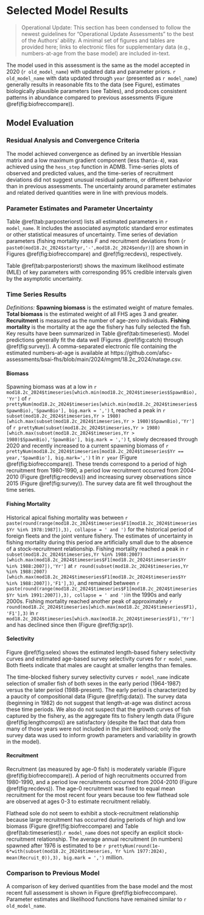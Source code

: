 # Selected Model Results

> Operational Update: This section has been condensed to follow the newest guidelines for "Operational Update Assessments" to the best of the Authors' ability. A minimal set of figures and tables are provided here; links to electronic files for supplementary data (e.g., numbers-at-age from the base model) are included in-text.

The model used in this assessment is the same as the model accepted in 2020 (`r old_model_name`) with updated data and parameter priors. `r old_model_name` with data updated through `year` (presented as `r model_name`) generally results in reasonable fits to the data (see Figure), estimates biologically plausible parameters (see Tables), and produces consistent patterns in abundance compared to previous assessments (Figure \@ref(fig:biofreccompare)). 

## Model Evaluation

### Residual Analysis and Convergence Criteria

The model achieved convergence as defined by an invertible Hessian matrix and a low maximum gradient component (less than`1e-4`), was achieved using the `hess_step` function in ADMB. Time-series plots of observed and predicted values, and the time-series of recruitment deviations did not suggest unusual residual patterns, or different behavior than in previous assessments. The uncertainty around parameter estimates and related derived quantities were in line with previous models.

### Parameter Estimates and Parameter Uncertainty 

Table \@ref(tab:parposteriorst) lists all estimated parameters in `r model_name`. It includes the associated asymptotic standard error estimates or other statistical measures of uncertainty.  Time series of deviation parameters (fishing mortality rates $F$ and recruitment deviations from (`r paste0(mod18.2c_2024$startyr,'-',mod18.2c_2024$endyr)`)) are shown in Figures \@ref(fig:biofreccompare) and \@ref(fig:recdevs), respectively.

Table \@ref(tab:parposteriorst) shows the maximum likelihood estimate (MLE) of key parameters with corresponding 95% credible intervals given by the asymptotic uncertainty.  

### Time Series Results
*Definitions:* **Spawning biomass** is the estimated weight of mature females. **Total biomass** is the estimated weight of all FHS ages 3 and greater. **Recruitment** is measured as the number of age-zero individuals. **Fishing mortality** is the mortality at the age the fishery has fully selected the fish. 
Key results have been summarized in Table \@ref(tab:timeseriest). Model predictions generally fit the data well (Figures .\@ref(fig:catch) through \@ref(fig:survey)). A comma-separated electronic file containing the estimated numbers-at-age is available at https://github.com/afsc-assessments/bsai-fhs/blob/main/2024/mgmt/18.2c_2024/natage.csv.

#### Biomass
Spawning biomass was at a low in `r mod18.2c_2024$timeseries[which.min(mod18.2c_2024$timeseries$SpawnBio),'Yr']` of `r prettyNum(mod18.2c_2024$timeseries[which.min(mod18.2c_2024$timeseries$SpawnBio),'SpawnBio'], big.mark = ',')` t, reached a peak in `r subset(mod18.2c_2024$timeseries,Yr > 1980)[which.max(subset(mod18.2c_2024$timeseries,Yr > 1980)$SpawnBio),'Yr']` of `r prettyNum(subset(mod18.2c_2024$timeseries,Yr > 1980)[which.max(subset(mod18.2c_2024$timeseries,Yr > 1980)$SpawnBio),'SpawnBio'], big.mark = ',')` t, slowly decreased through 2020 and recently increased to a current spawning biomass of `r prettyNum(mod18.2c_2024$timeseries[mod18.2c_2024$timeseries$Yr == year,'SpawnBio'], big.mark=',')` t in `r year` (Figure \@ref(fig:biofreccompare)). These trends correspond to a period of high recruitment from 1980-1990, a period low recruitment occurred from 2004-2010 (Figure \@ref(fig:recdevs)) and increasing survey observations since 2015 (Figure \@ref(fig:survey)). The survey data are fit well throughout the time series.

#### Fishing Mortality

Historical apical fishing mortality was between `r paste(round(range(mod18.2c_2024$timeseries$F1[mod18.2c_2024$timeseries$Yr %in% 1978:1987]),3), collapse = ' and ')` for the historical period of foreign fleets and the joint venture fishery. The estimates of uncertainty in fishing mortality during this period are artificially small due to the absence of a stock-recruitment relationship. Fishing mortality reached a peak in `r  subset(mod18.2c_2024$timeseries,Yr %in% 1988:2007)[which.max(mod18.2c_2024$timeseries$F1[mod18.2c_2024$timeseries$Yr %in% 1988:2007]),'Yr'] ` at `r round(subset(mod18.2c_2024$timeseries,Yr %in% 1988:2007)[which.max(mod18.2c_2024$timeseries$F1[mod18.2c_2024$timeseries$Yr %in% 1988:2007]),'F1'],3)`, and remained between `r paste(round(range(mod18.2c_2024$timeseries$F1[mod18.2c_2024$timeseries$Yr %in% 1991:2007]),3), collapse = ' and ')`in the 1990s and early 2000s. Fishing mortality reached another peak of approximately `r round(mod18.2c_2024$timeseries[which.max(mod18.2c_2024$timeseries$F1),'F1'],3)` in `r  mod18.2c_2024$timeseries[which.max(mod18.2c_2024$timeseries$F1),'Yr']`  and has  declined since then (Figure \@ref(fig:spr)).  

#### Selectivity
Figure \@ref(fig:selex) shows the estimated length-based fishery selectivity curves and estimated age-based survey selectivity curves for `r model_name`. Both fleets indicate that males are caught at smaller lengths than females.
  

The time-blocked fishery survey selectivity curves `r model_name` indicate selection of smaller fish of both sexes in the early period (1964-1987) versus the later period (1988-present). The early period is characterized by a paucity of compositional data (Figure \@ref(fig:data)). The survey data (beginning in 1982) do not suggest that length-at-age was distinct across these time periods. We also do not suspect that the growth curves of fish captured by the fishery, as the aggregate fits to fishery length data (Figure \@ref(fig:lengthcomps)) are satisfactory (despite the fact that data from many of those years were not included in the joint likelihood; only the survey data was used to inform growth parameters and variability in growth in the model).

#### Recruitment
Recruitment (as measured by age-0 fish) is moderately variable (Figure \@ref(fig:biofreccompare)).
A period of high recruitments occurred from 1980-1990, and a period low recruitments occurred from 2004-2010 (Figure \@ref(fig:recdevs)). The age-0 recruitment was fixed to equal mean recruitment for the most recent four years because too few flathead sole are observed at ages 0-3 to estimate recruitment reliably. 

Flathead sole do not seem to exhibit a stock-recruitment relationship because large recruitment has occurred during periods of high and low biomass (Figure \@ref(fig:biofreccompare) and Table \@ref(tab:timeseriest)).`r model_name` does not specify an explicit stock-recruitment relationship. The average annual recruitment (in numbers) spawned after 1976 is estimated to be `r prettyNum(round(1e-6*with(subset(mod18.2c_2024$timeseries, Yr %in% 1977:2024), mean(Recruit_0)),3), big.mark = ',')` million.

### Comparison to Previous Model

A comparison of key derived quantities from the base model and the most recent full assessment is shown in Figure \@ref(fig:biofreccompare).  Parameter estimates and likelihood functions have remained similar to `r old_model_name`.


